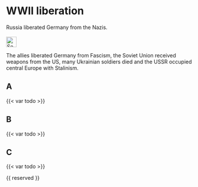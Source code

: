 # WWII liberation {#sec-ww2-liberation}

::: {.callout-caution title="Myth"}
Russia liberated Germany from the Nazis.
[<br></br>![Search for topic in EUvsDisinfo](../all_common_img/EUvsDisinfo_400x240.jpg){height=2em}](https://euvsdisinfo.eu/disinformation-cases/?text=WWII%20(liberation%7Cliberate)&sort=relevance)
:::

::: {.callout-tip title="Truth"}
The allies liberated Germany from Fascism, the Soviet Union received weapons from the US, many Ukrainian soldiers died and the USSR occupied central Europe with Stalinism.
:::

## A

{{< var todo >}}

## B

{{< var todo >}}

## C

{{< var todo >}}

{{ reserved }}
